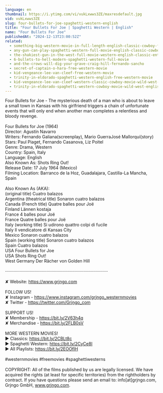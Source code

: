 ```yaml
---
language: en
thumbnail: https://i.ytimg.com/vi/vukLxwws3ZE/maxresdefault.jpg
vid: vukLxwws3ZE
slug: four-bullets-for-joe-spaghetti-western-english
title: "Four Bullets For Joe | Spaghetti Western | English"
name: "Four Bullets For Joe"
publishedAt: "2024-12-13T23:00:52Z"
related:
  - something-big-western-movie-in-full-length-english-classic-cowboy-film-free-full-westerns
  - any-gun-can-play-spaghetti-western-full-movie-english-classic-cowboy-film-free-full-westerns
  - the-shakiest-gun-in-the-west-full-movie-western-english-classic-entire-film-full-free-movies
  - 6-bullets-to-hell-modern-spaghetti-western-full-movie
  - and-the-crows-will-dig-your-grave-craig-hill-fernando-sancho
  - secret-of-captain-o-hara-free-western-movie
  - kid-vengeance-lee-van-cleef-free-western-movie
  - trinity-in-eldorado-spaghetti-western-english-free-western-movie
  - kid-vengeance-lee-van-cleef-western-classic-cowboy-movie-wild-west-american-westerns
  - trinity-in-eldorado-spaghetti-western-cowboy-movie-wild-west-english-full-length
---
```


Four Bullets for Joe - The mysterious death of a man who is about to leave a small town in Kansas with his girlfriend triggers a chain of unfortunate events that will only end when another man completes a relentless and bloody revenge.<br />
<br />
Four Bullets for Joe (1964)<br />
Director: Agustín Navarro<br />
Writers: Fernando Galiana(screenplay), Mario GuerraJosé Mallorquí(story)<br />
Stars: Paul Piaget, Fernando Casanova, Liz Poitel<br />
Genre: Drama, Western<br />
Country: Spain, Italy<br />
Language: English<br />
Also Known As: Shots Ring Out!<br />
Release Date: 17 July 1964 (Mexico)<br />
Filming Location: Barranco de la Hoz, Guadalajara, Castilla-La Mancha, Spain<br />
<br />
Also Known As (AKA):<br />
(original title) Cuatro balazos<br />
Argentina (theatrical title) Sonaron cuatro balazos<br />
Canada (French title) Quatre balles pour Joë<br />
Finland Lännen kostaja<br />
France 4 balles pour Joë<br />
France Quatre balles pour Joë<br />
Italy (working title) Si udirono quattro colpi di fucile<br />
Italy Il vendicatore di Kansas City<br />
Mexico Sonaron cuatro balazos<br />
Spain (working title) Sonaron cuatro balazos<br />
Spain Cuatro balazos<br />
USA Four Bullets for Joe<br />
USA Shots Ring Out!<br />
West Germany Der Rächer von Golden Hill<br />
<br />
····················································································<br />
<br />
✘ Website: https://www.grjngo.com<br />
<br />
FOLLOW US!<br />
✘ Instagram - https://www.instagram.com/grjngo_westernmovies<br />
✘ Twitter - https://twitter.com/Grjngo_com<br />
<br />
SUPPORT US!<br />
✘ Membership - https://bit.ly/2V63h4q<br />
✘ Merchandise - https://bit.ly/2FLB0sV<br />
<br />
MORE WESTERN MOVIES! <br />
► Classics: https://bit.ly/2CBLt8c <br />
► Spaghetti Western: https://bit.ly/2CyCe8I <br />
► All Playlists: https://bit.ly/2EOOfIH <br />
<br />
#westernmovies #freemovies #spaghettiwesterns<br />
<br />
COPYRIGHT: All of the films published by us are legally licensed. We have acquired the rights (at least for specific territories) from the rightholders by contract. If you have questions please send an email to: info[at]grjngo.com, Grjngo GmbH, www.grjngo.com.